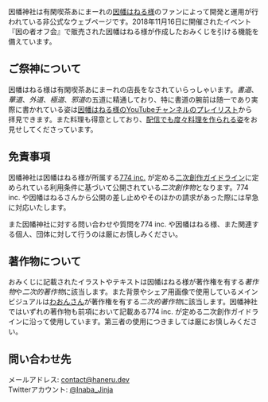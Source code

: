 因幡神社は有閑喫茶あにまーれの[因幡はねる様](https://www.youtube.com/channel/UC0Owc36U9lOyi9Gx9Ic-4qg)のファンによって開発と運用が行われている非公式なウェブページです。2018年11月16日に開催されたイベント『因の者オフ会』で販売された因幡はねる様が作成したおみくじを引ける機能を備えています。

## ご祭神について

因幡はねる様は有閑喫茶あにまーれの店長をなされていらっしゃいます。_書道_、_華道_、_外道_、_極道_、*邪道*の五道に精通しており、特に書道の腕前は随一であり実際に書かれている姿は[因幡はねる様のYouTubeチャンネルのプレイリスト](https://www.youtube.com/playlist?list=PLJdGplDR39fgi-haMvzOZ9L2m1MEsw1vk)から拝見できます。また料理も得意としており、[配信でも度々料理を作られる姿](https://www.youtube.com/playlist?list=PLJdGplDR39fi5mhqhGWNl1fudZ770xZeG)をお見せしてくださっています。

## 免責事項

因幡神社は因幡はねる様が所属する[774 inc.](https://www.774.ai/) が定める[二次創作ガイドライン](https://www.774.ai/guideline)に定められている利用条件に基づいて公開されている*二次創作物*となります。774 inc. や因幡はねるさんから公開の差し止めやそのほかの請求があった際には早急に対応いたします。

また因幡神社に対する問い合わせや質問を774 inc. や因幡はねる様、また関連する個人、団体に対して行うのは厳にお慎しみください。

## 著作物について

おみくじに記載されたイラストやテキストは因幡はねる様が著作権を有する*著作物*や*二次的著作物*に該当します。また背景やシェア用画像で使用しているメインビジュアルは[わおんさん](https://www.pixiv.net/users/15725374)が著作権を有する*二次的著作物*に該当します。因幡神社ではいずれの著作物も前項において記載ある774 inc. が定める二次創作ガイドラインに沿って使用しています。第三者の使用につきましては厳にお慎しみください。

## 問い合わせ先

メールアドレス: contact@haneru.dev<br />
Twitterアカウント: [@Inaba_Jinja](https://twitter.com/Inaba_Jinja)
